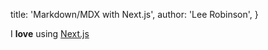   title: 'Markdown/MDX with Next.js',
  author: 'Lee Robinson',
}

I **love** using [Next.js](https://nextjs.org/)

